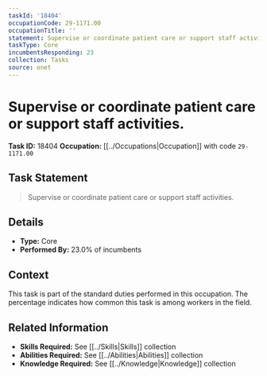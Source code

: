 ```yaml
---
taskId: '18404'
occupationCode: 29-1171.00
occupationTitle: ''
statement: Supervise or coordinate patient care or support staff activities.
taskType: Core
incumbentsResponding: 23
collection: Tasks
source: onet
---
```

# Supervise or coordinate patient care or support staff activities.

**Task ID:** 18404
**Occupation:** [[../Occupations|Occupation]] with code `29-1171.00`

## Task Statement

> Supervise or coordinate patient care or support staff activities.

## Details

- **Type:** Core
- **Performed By:** 23.0% of incumbents

## Context

This task is part of the standard duties performed in this occupation. The percentage indicates how common this task is among workers in the field.

## Related Information

- **Skills Required:** See [[../Skills|Skills]] collection
- **Abilities Required:** See [[../Abilities|Abilities]] collection
- **Knowledge Required:** See [[../Knowledge|Knowledge]] collection
